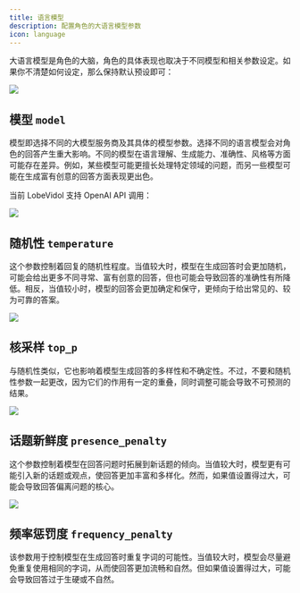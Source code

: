 ```yaml
---
title: 语言模型
description: 配置角色的大语言模型参数
icon: language
---
```


大语言模型是角色的大脑，角色的具体表现也取决于不同模型和相关参数设定。如果你不清楚如何设定，那么保持默认预设即可：

<Frame>
  <img src="https://oss.vidol.chat/assets/b06dd07d8e75cbc2e64e2d0c445429c5.webp" />
</Frame>

## 模型 `model`

模型即选择不同的大模型服务商及其具体的模型参数。选择不同的语言模型会对角色的回答产生重大影响。不同的模型在语言理解、生成能力、准确性、风格等方面可能存在差异。例如，某些模型可能更擅长处理特定领域的问题，而另一些模型可能在生成富有创意的回答方面表现更出色。

当前 LobeVidol 支持 OpenAI API 调用：

<Frame>
  <img src="https://oss.vidol.chat/assets/9af319fc4c0efadfa618717f0b288efb.webp" />
</Frame>

## 随机性 `temperature`

这个参数控制着回复的随机性程度。当值较大时，模型在生成回答时会更加随机，可能会给出更多不同寻常、富有创意的回答，但也可能会导致回答的准确性有所降低。相反，当值较小时，模型的回答会更加确定和保守，更倾向于给出常见的、较为可靠的答案。

<Frame>
  <img src="https://oss.vidol.chat/assets/6b77fecaccb3197109f2452be32296ec.webp" />
</Frame>

## 核采样 `top_p`

与随机性类似，它也影响着模型生成回答的多样性和不确定性。不过，不要和随机性参数一起更改，因为它们的作用有一定的重叠，同时调整可能会导致不可预测的结果。

<Frame>
  <img src="https://oss.vidol.chat/assets/08745c737fed9b2aa0cba328a991872a.webp" />
</Frame>

## 话题新鲜度 `presence_penalty`

这个参数控制着模型在回答问题时拓展到新话题的倾向。当值较大时，模型更有可能引入新的话题或观点，使回答更加丰富和多样化。然而，如果值设置得过大，可能会导致回答偏离问题的核心。

<Frame>
  <img src="https://oss.vidol.chat/assets/e0db6bf8da7992325748741eb12db0df.webp" />
</Frame>

## 频率惩罚度 `frequency_penalty`

该参数用于控制模型在生成回答时重复字词的可能性。当值较大时，模型会尽量避免重复使用相同的字词，从而使回答更加流畅和自然。但如果值设置得过大，可能会导致回答过于生硬或不自然。
